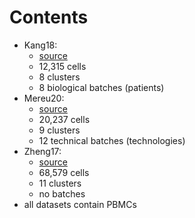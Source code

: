 # Contents
  
- Kang18:
  - [source](https://doi.org/10.1038/nbt.4042)
  - 12,315 cells
  - 8 clusters
  - 8 biological batches (patients)

- Mereu20:
  - [source](https://doi.org/10.1038/s41587-020-0469-4)
  - 20,237 cells
  - 9 clusters
  - 12 technical batches (technologies)
  
- Zheng17:
  - [source](https://doi.org/10.1038/ncomms14049)
  - 68,579 cells
  - 11 clusters
  - no batches
  
- all datasets contain PBMCs